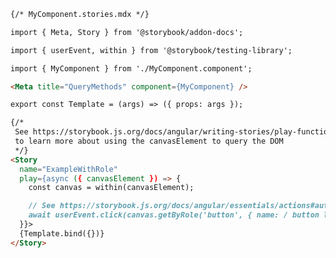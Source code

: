 ```md
{/* MyComponent.stories.mdx */}

import { Meta, Story } from '@storybook/addon-docs';

import { userEvent, within } from '@storybook/testing-library';

import { MyComponent } from './MyComponent.component';

<Meta title="QueryMethods" component={MyComponent} />

export const Template = (args) => ({ props: args });

{/*  
 See https://storybook.js.org/docs/angular/writing-stories/play-function#working-with-the-canvas
 to learn more about using the canvasElement to query the DOM
 */}
<Story
  name="ExampleWithRole"
  play={async ({ canvasElement }) => {
    const canvas = within(canvasElement);

    // See https://storybook.js.org/docs/angular/essentials/actions#automatically-matching-args to learn how to setup logging in the Actions panel
    await userEvent.click(canvas.getByRole('button', { name: / button label/i }));
  }}>
  {Template.bind({})}
</Story>
```